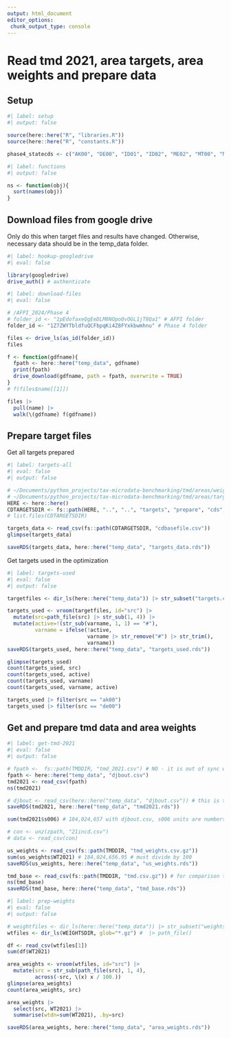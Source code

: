 ```yaml
---
output: html_document
editor_options: 
 chunk_output_type: console
---
```


# Read tmd 2021, area targets, area weights and prepare data


## Setup

```r
#| label: setup
#| output: false

source(here::here("R", "libraries.R"))
source(here::here("R", "constants.R"))

phase4_statecds <- c("AK00", "DE00", "ID01", "ID02", "ME02", "MT00", "ND00", "PA08", "SD00", "WY00")

```


```r
#| label: functions
#| output: false

ns <- function(obj){
  sort(names(obj))
}

```

## Download files from google drive

Only do this when target files and results have changed. Otherwise, necessary data should be in the temp_data folder.

```r
#| label: hookup-googledrive
#| eval: false

library(googledrive)
drive_auth() # authenticate

```


```r
#| label: download-files
#| eval: false

# /AFPI_2024/Phase 4
# folder_id <- "1pEdofaxeQgEeDLM8NOpo0vOGL1jT8Qa1" # AFPI folder
folder_id <- "1Z7ZWYTbldfuQCFbpqKi4Z8FYxkbwmhnu" # Phase 4 folder

files <- drive_ls(as_id(folder_id))
files

f <- function(gdfname){
  fpath <- here::here("temp_data", gdfname)
  print(fpath)
  drive_download(gdfname, path = fpath, overwrite = TRUE)
}
# f(files$name[[1]])

files |> 
  pull(name) |> 
  walk(\(gdfname) f(gdfname))

```

## Prepare target files

Get all targets prepared

```r
#| label: targets-all
#| eval: false
#| output: false

# ~/Documents/python_projects/tax-microdata-benchmarking/tmd/areas/weights/examine   # project dir
# ~/Documents/python_projects/tax-microdata-benchmarking/tmd/areas/targets/prepare/cds/intermediate  # cdbasefile
HERE <- here::here()
CDTARGETSDIR <- fs::path(HERE, "..", "..", "targets", "prepare", "cds", "intermediate")
# list.files(CDTARGETSDIR)

targets_data <- read_csv(fs::path(CDTARGETSDIR, "cdbasefile.csv"))
glimpse(targets_data)

saveRDS(targets_data, here::here("temp_data", "targets_data.rds"))

```


Get targets used in the optimization

```r
#| label: targets-used
#| eval: false
#| output: false

targetfiles <- dir_ls(here::here("temp_data")) |> str_subset("targets.csv")

targets_used <- vroom(targetfiles, id="src") |> 
  mutate(src=path_file(src) |> str_sub(1, 4)) |> 
  mutate(active=!(str_sub(varname, 1, 1) == "#"),
         varname = ifelse(!active, 
                          varname |> str_remove("#") |> str_trim(),
                          varname))
saveRDS(targets_used, here::here("temp_data", "targets_used.rds"))

glimpse(targets_used)
count(targets_used, src)
count(targets_used, active)
count(targets_used, varname)
count(targets_used, varname, active)

targets_used |> filter(src == "ak00")
targets_used |> filter(src == "de00")

```


## Get and prepare tmd data and area weights

```r
#| label: get-tmd-2021
#| eval: false
#| output: false

# fpath <-  fs::path(TMDDIR, "tmd_2021.csv") # NO - it is out of sync with tmd.csv
fpath <- here::here("temp_data", "djbout.csv")
tmd2021 <- read_csv(fpath)
ns(tmd2021)

# djbout <- read_csv(here::here("temp_data", "djbout.csv")) # this is tax calc output vdf from create_area_weights.py
saveRDS(tmd2021, here::here("temp_data", "tmd2021.rds"))

sum(tmd2021$s006) # 184,024,657 with djbout.csv, s006 units are numbers of units, not hundreds of units

# con <- unz(zpath, "21incd.csv")
# data <- read_csv(con)

us_weights <- read_csv(fs::path(TMDDIR, "tmd_weights.csv.gz"))
sum(us_weights$WT2021) # 184,024,656.95 # must divide by 100
saveRDS(us_weights, here::here("temp_data", "us_weights.rds"))

tmd_base <- read_csv(fs::path(TMDDIR, "tmd.csv.gz")) # for comparison to tmd2021
ns(tmd_base)
saveRDS(tmd_base, here::here("temp_data", "tmd_base.rds"))


```


```r
#| label: prep-weights
#| eval: false
#| output: false

# weightfiles <- dir_ls(here::here("temp_data")) |> str_subset("weights.csv.gz")
wtfiles <- dir_ls(WEIGHTSDIR, glob="*.gz") #  |> path_file()

df <- read_csv(wtfiles[1])
sum(df$WT2021)

area_weights <- vroom(wtfiles, id="src") |> 
  mutate(src = str_sub(path_file(src), 1, 4),
         across(-src, \(x) x / 100.))
glimpse(area_weights)
count(area_weights, src)

area_weights |> 
  select(src, WT2021) |> 
  summarise(wtdn=sum(WT2021), .by=src)

saveRDS(area_weights, here::here("temp_data", "area_weights.rds"))

```


